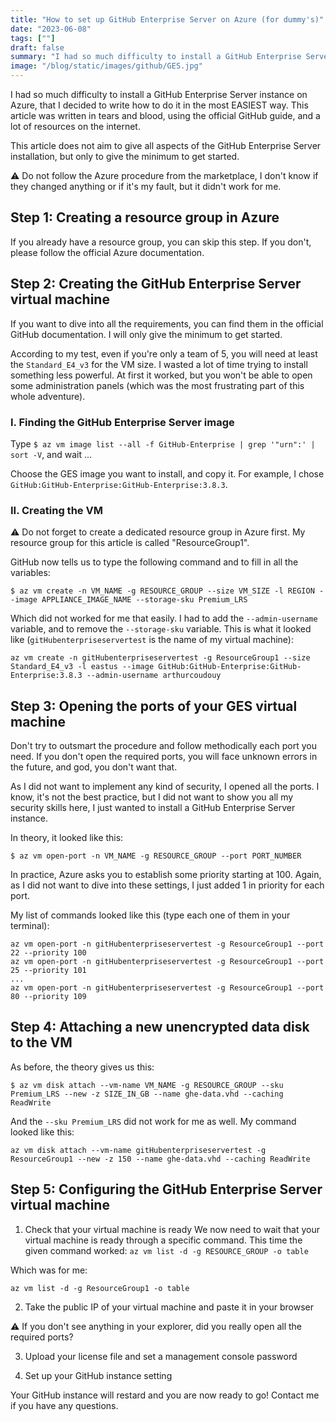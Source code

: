 ```yaml
---
title: "How to set up GitHub Enterprise Server on Azure (for dummy's)"
date: "2023-06-08"
tags: [""]
draft: false
summary: "I had so much difficulty to install a GitHub Enterprise Server instance on Azure, that I decided to write how to do it in the most EASIEST way. This article was written in tears and blood, using the official GitHub guide, and a lot of resources on the internet. This article does not aim to give all aspects of the GitHub Enterprise Server installation, but only to give the minimum to get started."
image: "/blog/static/images/github/GES.jpg"
---
```


<ImageContainer
  alt="GitHub Enterprise Server ports"
  src="/blog/static/images/github/ges_azure.png"
  classNameDiv="mx-10 lg:mx-28"
  classNameImage=""
  width={1326}
  height={481}
/>

I had <span className="rainbow-button font-bold hover:cursor-auto">so much difficulty to install a GitHub Enterprise Server</span> instance on Azure, that I decided to write how to do it in the most EASIEST way. This article was written in tears and blood, using <NoFollowLink url="https://docs.github.com/en/enterprise-server@3.4/admin/installation/setting-up-a-github-enterprise-server-instance/installing-github-enterprise-server-on-azure">the official GitHub guide</NoFollowLink>, and a lot of resources on the internet.

This article does not aim to give all aspects of the GitHub Enterprise Server installation, but only to give the minimum to get started.

⚠️ Do not follow the Azure procedure from the marketplace, I don't know if they changed anything or if it's my fault, but it didn't work for me.

## Step 1: Creating a resource group in Azure

If you already have a resource group, you can skip this step. If you don't, please follow the official Azure documentation.

## Step 2: Creating the GitHub Enterprise Server virtual machine

If you want to dive into all the requirements, you can find them in the official GitHub documentation. I will only give the minimum to get started.

According to my test, even if you're only a team of 5, you will need at least the `Standard_E4_v3` for the VM size. I wasted a lot of time trying to install something less powerful. At first it worked, but you won't be able to open some administration panels (which was the most frustrating part of this whole adventure).

### I. Finding the GitHub Enterprise Server image

Type `$ az vm image list --all -f GitHub-Enterprise | grep '"urn":' | sort -V`, and wait ...

Choose the GES image you want to install, and copy it. For example, I chose `GitHub:GitHub-Enterprise:GitHub-Enterprise:3.8.3`.

### II. Creating the VM

⚠️ Do not forget to create a dedicated resource group in Azure first. My resource group for this article is called "ResourceGroup1".

GitHub now tells us to type the following command and to fill in all the variables:

```
$ az vm create -n VM_NAME -g RESOURCE_GROUP --size VM_SIZE -l REGION --image APPLIANCE_IMAGE_NAME --storage-sku Premium_LRS
```

Which did not worked for me that easily. I had to add the `--admin-username` variable, and to remove the `--storage-sku` variable. This is what it looked like (`gitHubenterpriseservertest` is the name of my virtual machine):

```
az vm create -n gitHubenterpriseservertest -g ResourceGroup1 --size Standard_E4_v3 -l eastus --image GitHub:GitHub-Enterprise:GitHub-Enterprise:3.8.3 --admin-username arthurcoudouy
```

## Step 3: Opening the ports of your GES virtual machine

Don't try to outsmart the procedure and follow methodically each port you need. If you don't open the required ports, you will face unknown errors in the future, and god, you don't want that.

As I did not want to implement any kind of security, I opened all the ports. I know, it's not the best practice, but I did not want to show you all my security skills here, I just wanted to install a GitHub Enterprise Server instance.

In theory, it looked like this:

```
$ az vm open-port -n VM_NAME -g RESOURCE_GROUP --port PORT_NUMBER
```

In practice, Azure asks you to establish some priority starting at 100. Again, as I did not want to dive into these settings, I just added 1 in priority for each port.

<ImageContainer
  alt="GitHub Enterprise Server ports"
  src="/blog/static/images/github/ges_port.jpg"
  classNameDiv="mx-10 lg:mx-28"
  classNameImage=""
  width={1408}
  height={1428}
/>

My list of commands looked like this (type each one of them in your terminal):

```
az vm open-port -n gitHubenterpriseservertest -g ResourceGroup1 --port 22 --priority 100
az vm open-port -n gitHubenterpriseservertest -g ResourceGroup1 --port 25 --priority 101
...
az vm open-port -n gitHubenterpriseservertest -g ResourceGroup1 --port 80 --priority 109
```

## Step 4: Attaching a new unencrypted data disk to the VM

As before, the theory gives us this:

```
$ az vm disk attach --vm-name VM_NAME -g RESOURCE_GROUP --sku Premium_LRS --new -z SIZE_IN_GB --name ghe-data.vhd --caching ReadWrite
```

And the `--sku Premium_LRS` did not work for me as well. My command looked like this:

```
az vm disk attach --vm-name gitHubenterpriseservertest -g ResourceGroup1 --new -z 150 --name ghe-data.vhd --caching ReadWrite
```

<CTABanner type="try" />

## Step 5: Configuring the GitHub Enterprise Server virtual machine

1. Check that your virtual machine is ready
   We now need to wait that your virtual machine is ready through a specific command. This time the given command worked: `az vm list -d -g RESOURCE_GROUP -o table`

Which was for me:

```
az vm list -d -g ResourceGroup1 -o table
```

2. Take the public IP of your virtual machine and paste it in your browser

⚠️ If you don't see anything in your explorer, did you really open all the required ports?

3. Upload your license file and set a management console password

4. Set up your GitHub instance setting

Your GitHub instance will restard and you are now ready to go! Contact me if you have any questions.
